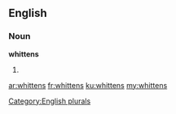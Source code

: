 ==English==

===Noun===
'''whittens'''

# {{plural of|[[whitten]]}}

[[Category:English plurals]]

[[ar:whittens]]
[[fr:whittens]]
[[ku:whittens]]
[[my:whittens]]